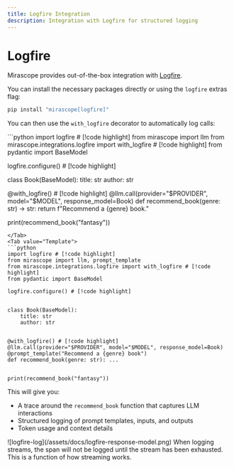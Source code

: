 ```yaml
---
title: Logfire Integration
description: Integration with Logfire for structured logging
---
```


# Logfire

Mirascope provides out-of-the-box integration with [Logfire](https://logfire.ai/).

You can install the necessary packages directly or using the `logfire` extras flag:

```bash
pip install "mirascope[logfire]"
```

You can then use the `with_logfire` decorator to automatically log calls:

<TabbedSection>
<Tab value="Shorthand">
```python
import logfire # [!code highlight]
from mirascope import llm
from mirascope.integrations.logfire import with_logfire # [!code highlight]
from pydantic import BaseModel

logfire.configure() # [!code highlight]


class Book(BaseModel):
    title: str
    author: str


@with_logfire() # [!code highlight]
@llm.call(provider="$PROVIDER", model="$MODEL", response_model=Book)
def recommend_book(genre: str) -> str:
    return f"Recommend a {genre} book."


print(recommend_book("fantasy"))

```
</Tab>
<Tab value="Template">
```python
import logfire # [!code highlight]
from mirascope import llm, prompt_template
from mirascope.integrations.logfire import with_logfire # [!code highlight]
from pydantic import BaseModel

logfire.configure() # [!code highlight]


class Book(BaseModel):
    title: str
    author: str


@with_logfire() # [!code highlight]
@llm.call(provider="$PROVIDER", model="$MODEL", response_model=Book)
@prompt_template("Recommend a {genre} book")
def recommend_book(genre: str): ...


print(recommend_book("fantasy"))

```
</Tab>
</TabbedSection>

This will give you:

* A trace around the `recommend_book` function that captures LLM interactions
* Structured logging of prompt templates, inputs, and outputs
* Token usage and context details

<Info defaultOpen={false} collapsible={true} title="Example log">
  ![logfire-log](/assets/docs/logfire-response-model.png)
</Info>

<Note defaultOpen={false} collapsible={true} title="Handling streams">
  When logging streams, the span will not be logged until the stream has been exhausted. This is a function of how streaming works.
</Note>
